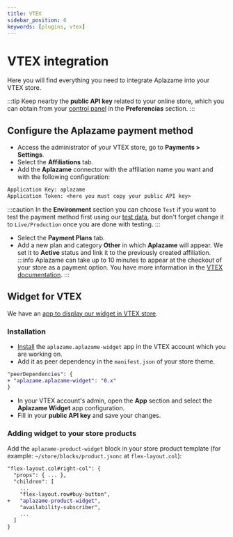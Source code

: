 ```yaml
---
title: VTEX
sidebar_position: 6
keywords: [plugins, vtex]
---
```

# VTEX integration
Here you will find everything you need to integrate Aplazame into your VTEX store.

:::tip
  Keep nearby the **public API key** related to your online store, which you can obtain from your [control panel](https://vendors.aplazame.com/) in the **Preferencias** section.
:::

## Configure the Aplazame payment method
- Access the administrator of your VTEX store, go to **Payments > Settings**.
- Select the **Affiliations** tab.
- Add the **Aplazame** connector with the affiliation name you want and with the following configuration:
```diff
Application Key: aplazame
Application Token: <here you must copy your public API key>
```
:::caution
  In the **Environment** section you can choose `Test` if you want to test the payment method first using our [test data](../../api/test-environment/test-data/), but don't forget change it to `Live/Production` once you are done with testing.
:::

- Select the **Payment Plans** tab.
- Add a new plan and category **Other** in which **Aplazame** will appear. We set it to **Active** status and link it to the previously created affiliation.
:::info
  Aplazame can take up to 10 minutes to appear at the checkout of your store as a payment option. You have more information in the [VTEX documentation](https://help.vtex.com/en/tutorial/configurar-pago-con-aplazame--3v2uLgnOZ1dSE9AnhpDt3s).
:::

## Widget for VTEX
We have an [app to display our widget in VTEX store](https://github.com/aplazame/vtex-widget-app).

### Installation
- [Install](https://vtex.io/docs/recipes/development/installing-an-app/) the `aplazame.aplazame-widget` app in the VTEX account which you are working on.
- Add it as peer dependency in the `manifest.json` of your store theme.
```diff
"peerDependencies": {
+ "aplazame.aplazame-widget": "0.x"
}
```
- In your VTEX account's admin, open the **App** section and select the **Aplazame Widget** app configuration.
- Fill in your **public API key** and save your changes.

### Adding widget to your store products
Add the `aplazame-product-widget` block in your store product template (for example: `~/store/blocks/product.jsonc` at `flex-layout.col`):
```diff
"flex-layout.col#right-col": {
  "props": { ... },
  "children": [
    ...
    "flex-layout.row#buy-button",
+   "aplazame-product-widget",
    "availability-subscriber",
    ...
  ]
}
```

